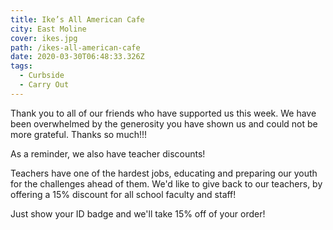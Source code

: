 ```yaml
---
title: Ike’s All American Cafe
city: East Moline
cover: ikes.jpg
path: /ikes-all-american-cafe
date: 2020-03-30T06:48:33.326Z
tags:
  - Curbside
  - Carry Out
---
```



<InfoCard
  name="Ike’s All-American Cafe"
  street="635 15th Avenue"
  city="East Moline, Illinois 61244"
  website="https://ikesallamericancafe.business.site/"
  facebookUrl="https://www.facebook.com/IkesAllAmericanCafe/"
  phoneNumber="(309) 912-9121"
/>

Thank you to all of our friends who have supported us this week. We have been overwhelmed by the generosity you have shown us and could not be more grateful. Thanks so much!!!

As a reminder, we also have teacher discounts!

Teachers have one of the hardest jobs, educating and preparing our youth for the challenges ahead of them. We'd like to give back to our teachers, by offering a 15% discount for all school faculty and staff!

Just show your ID badge and we'll take 15% off of your order!
